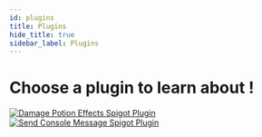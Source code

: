 ```yaml
---
id: plugins
title: Plugins
hide_title: true
sidebar_label: Plugins
---
```


<div class="text--center">
  <h1>Choose a plugin to learn about !</h1>
  <a href="./DamagePotionEffects/damage-potion-effects">
    <img
      src="https://dl.dropbox.com/s/yuu42ooixgfudt2/DamagePotionEffects.png?"
      alt="Damage Potion Effects Spigot Plugin"
    />
  </a>
  <a href="./SendConsoleMessage/send-console-message">
    <img
      src="https://dl.dropbox.com/s/vpunbr3a3ya2z2k/SendConsoleMessage.png?"
      alt="Send Console Message Spigot Plugin"
    />
  </a>
</div>

<!-- https://docusaurus.io/docs/api/plugins/@docusaurus/plugin-content-docs#markdown-frontmatter -->
